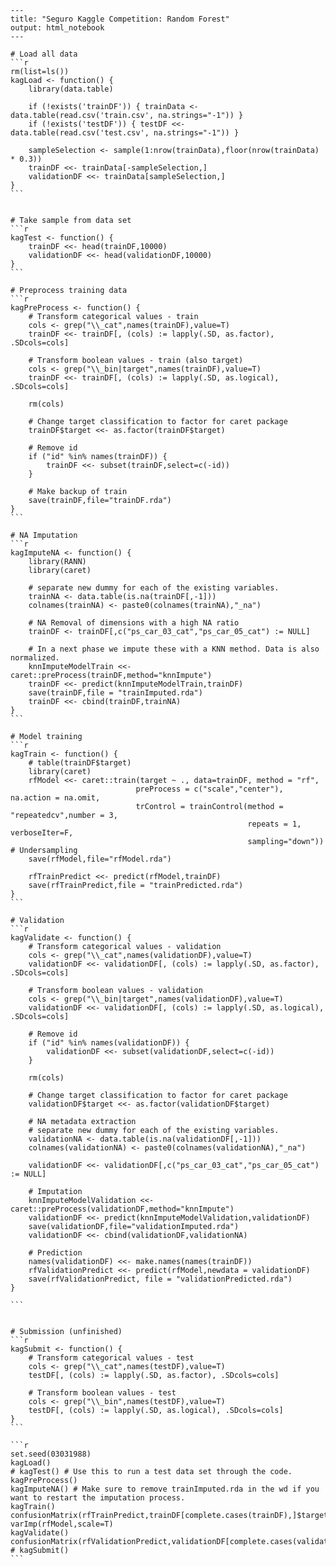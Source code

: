     ---
    title: "Seguro Kaggle Competition: Random Forest"
    output: html_notebook
    ---
    
    # Load all data
    ```r
    rm(list=ls())
    kagLoad <- function() {
        library(data.table)
        
        if (!exists('trainDF')) { trainData <- data.table(read.csv('train.csv', na.strings="-1")) }
        if (!exists('testDF')) { testDF <<- data.table(read.csv('test.csv', na.strings="-1")) }
        
        sampleSelection <- sample(1:nrow(trainData),floor(nrow(trainData) * 0.3))
        trainDF <<- trainData[-sampleSelection,]
        validationDF <<- trainData[sampleSelection,]
    }
    ```
    
    
    # Take sample from data set
    ```r
    kagTest <- function() {
        trainDF <<- head(trainDF,10000)
        validationDF <<- head(validationDF,10000)
    }
    ```
    
    # Preprocess training data
    ```r
    kagPreProcess <- function() {
        # Transform categorical values - train
        cols <- grep("\\_cat",names(trainDF),value=T)
        trainDF <<- trainDF[, (cols) := lapply(.SD, as.factor), .SDcols=cols]
        
        # Transform boolean values - train (also target)
        cols <- grep("\\_bin|target",names(trainDF),value=T)
        trainDF <<- trainDF[, (cols) := lapply(.SD, as.logical), .SDcols=cols]
        
        rm(cols)
        
        # Change target classification to factor for caret package
        trainDF$target <<- as.factor(trainDF$target)
        
        # Remove id
        if ("id" %in% names(trainDF)) {
            trainDF <<- subset(trainDF,select=c(-id))
        }
        
        # Make backup of train
        save(trainDF,file="trainDF.rda")
    }
    ```
    
    # NA Imputation
    ```r
    kagImputeNA <- function() {
        library(RANN)
        library(caret)
                
        # separate new dummy for each of the existing variables.
        trainNA <- data.table(is.na(trainDF[,-1]))
        colnames(trainNA) <- paste0(colnames(trainNA),"_na")
    
        # NA Removal of dimensions with a high NA ratio
        trainDF <- trainDF[,c("ps_car_03_cat","ps_car_05_cat") := NULL]
        
        # In a next phase we impute these with a KNN method. Data is also normalized.
        knnImputeModelTrain <<- caret::preProcess(trainDF,method="knnImpute")
        trainDF <<- predict(knnImputeModelTrain,trainDF)
        save(trainDF,file = "trainImputed.rda")
        trainDF <<- cbind(trainDF,trainNA)
    }
    ```
    
    # Model training
    ```r
    kagTrain <- function() {
        # table(trainDF$target)
        library(caret)
        rfModel <<- caret::train(target ~ ., data=trainDF, method = "rf", 
                                preProcess = c("scale","center"), na.action = na.omit,
                                trControl = trainControl(method = "repeatedcv",number = 3,
                                                         repeats = 1, verboseIter=F,
                                                         sampling="down")) # Undersampling
        save(rfModel,file="rfModel.rda")
        
        rfTrainPredict <<- predict(rfModel,trainDF)
        save(rfTrainPredict,file = "trainPredicted.rda")
    }
    ```
    
    # Validation
    ```r
    kagValidate <- function() {
        # Transform categorical values - validation
        cols <- grep("\\_cat",names(validationDF),value=T)
        validationDF <<- validationDF[, (cols) := lapply(.SD, as.factor), .SDcols=cols]
        
        # Transform boolean values - validation
        cols <- grep("\\_bin|target",names(validationDF),value=T)
        validationDF <<- validationDF[, (cols) := lapply(.SD, as.logical), .SDcols=cols]
        
        # Remove id
        if ("id" %in% names(validationDF)) {
            validationDF <<- subset(validationDF,select=c(-id))
        }
        
        rm(cols)
        
        # Change target classification to factor for caret package
        validationDF$target <<- as.factor(validationDF$target)
        
        # NA metadata extraction
        # separate new dummy for each of the existing variables.
        validationNA <- data.table(is.na(validationDF[,-1]))
        colnames(validationNA) <- paste0(colnames(validationNA),"_na")
        
        validationDF <<- validationDF[,c("ps_car_03_cat","ps_car_05_cat") := NULL]
        
        # Imputation
        knnImputeModelValidation <<- caret::preProcess(validationDF,method="knnImpute")
        validationDF <<- predict(knnImputeModelValidation,validationDF)
        save(validationDF,file="validationImputed.rda")
        validationDF <<- cbind(validationDF,validationNA)
        
        # Prediction
        names(validationDF) <<- make.names(names(trainDF))
        rfValidationPredict <<- predict(rfModel,newdata = validationDF)
        save(rfValidationPredict, file = "validationPredicted.rda")
    }
    
    ```
    
    
    # Submission (unfinished)
    ```r
    kagSubmit <- function() {
        # Transform categorical values - test
        cols <- grep("\\_cat",names(testDF),value=T)
        testDF[, (cols) := lapply(.SD, as.factor), .SDcols=cols]
        
        # Transform boolean values - test
        cols <- grep("\\_bin",names(testDF),value=T)
        testDF[, (cols) := lapply(.SD, as.logical), .SDcols=cols]
    }
    ```
    
    ```r
    set.seed(03031988)
    kagLoad()
    # kagTest() # Use this to run a test data set through the code.
    kagPreProcess()
    kagImputeNA() # Make sure to remove trainImputed.rda in the wd if you want to restart the imputation process.
    kagTrain()
    confusionMatrix(rfTrainPredict,trainDF[complete.cases(trainDF),]$target)
    varImp(rfModel,scale=T)
    kagValidate()
    confusionMatrix(rfValidationPredict,validationDF[complete.cases(validationDF),]$target)
    # kagSubmit()
    ```